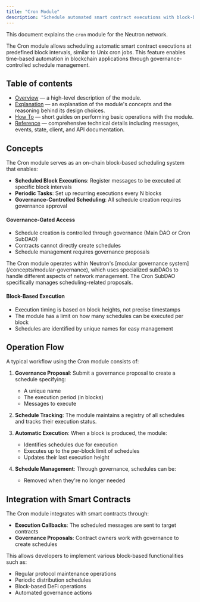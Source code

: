```yaml
---
title: "Cron Module"
description: "Schedule automated smart contract executions with block-based timing"
---
```


This document explains the `cron` module for the Neutron network.

The Cron module allows scheduling automatic smart contract executions at predefined block intervals, similar to Unix cron jobs. This feature enables time-based automation in blockchain applications through governance-controlled schedule management.

## Table of contents

- [Overview](/developers/modules/cron/overview) — a high-level description of the module.
- [Explanation](/developers/modules/cron/explanation) — an explanation of the module's concepts and the reasoning behind its design choices.
- [How To](/developers/modules/cron/how-to) — short guides on performing basic operations with the module.
- [Reference](/developers/modules/cron/reference) — comprehensive technical details including messages, events, state, client, and API documentation.

## Concepts

The Cron module serves as an on-chain block-based scheduling system that enables:

- **Scheduled Block Executions**: Register messages to be executed at specific block intervals
- **Periodic Tasks**: Set up recurring executions every N blocks
- **Governance-Controlled Scheduling**: All schedule creation requires governance approval

#### Governance-Gated Access

- Schedule creation is controlled through governance (Main DAO or Cron SubDAO)
- Contracts cannot directly create schedules
- Schedule management requires governance proposals

<Info>
The Cron module operates within Neutron's [modular governance system](/concepts/modular-governance), which uses specialized subDAOs to handle different aspects of network management. The Cron SubDAO specifically manages scheduling-related proposals.
</Info>

#### Block-Based Execution

- Execution timing is based on block heights, not precise timestamps
- The module has a limit on how many schedules can be executed per block
- Schedules are identified by unique names for easy management

## Operation Flow

A typical workflow using the Cron module consists of:

1. **Governance Proposal**: Submit a governance proposal to create a schedule specifying:
   - A unique name
   - The execution period (in blocks)
   - Messages to execute

2. **Schedule Tracking**: The module maintains a registry of all schedules and tracks their execution status.

3. **Automatic Execution**: When a block is produced, the module:
   - Identifies schedules due for execution
   - Executes up to the per-block limit of schedules
   - Updates their last execution height

4. **Schedule Management**: Through governance, schedules can be:
   - Removed when they're no longer needed

## Integration with Smart Contracts

The Cron module integrates with smart contracts through:

- **Execution Callbacks**: The scheduled messages are sent to target contracts
- **Governance Proposals**: Contract owners work with governance to create schedules

This allows developers to implement various block-based functionalities such as:

- Regular protocol maintenance operations
- Periodic distribution schedules
- Block-based DeFi operations
- Automated governance actions


<Panel>
    <NLQueryPlugin />
</Panel>